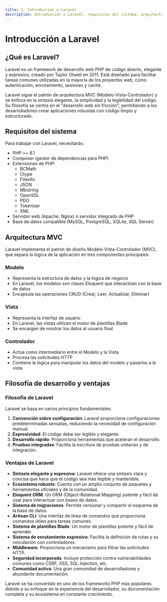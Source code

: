 ```yaml
---
title: 1. Introducción a Laravel
description: Introducción a Laravel, requisitos del sistema, arquitectura MVC y filosofía de desarrollo
---
```


# Introducción a Laravel

## ¿Qué es Laravel?

Laravel es un framework de desarrollo web PHP de código abierto, elegante y expresivo, creado por Taylor Otwell en 2011. Está diseñado para facilitar tareas comunes utilizadas en la mayoría de los proyectos web, como autenticación, enrutamiento, sesiones y caché.

Laravel sigue el patrón de arquitectura MVC (Modelo-Vista-Controlador) y se enfoca en la sintaxis elegante, la simplicidad y la legibilidad del código. Su filosofía se centra en el "desarrollo web sin fricción", permitiendo a los desarrolladores crear aplicaciones robustas con código limpio y estructurado.

## Requisitos del sistema

Para trabajar con Laravel, necesitarás:

- PHP >= 8.1
- Composer (gestor de dependencias para PHP)
- Extensiones de PHP:
  - BCMath
  - Ctype
  - Fileinfo
  - JSON
  - Mbstring
  - OpenSSL
  - PDO
  - Tokenizer
  - XML
- Servidor web (Apache, Nginx) o servidor integrado de PHP
- Base de datos compatible (MySQL, PostgreSQL, SQLite, SQL Server)

## Arquitectura MVC

Laravel implementa el patrón de diseño Modelo-Vista-Controlador (MVC), que separa la lógica de la aplicación en tres componentes principales:

### Modelo
- Representa la estructura de datos y la lógica de negocio
- En Laravel, los modelos son clases Eloquent que interactúan con la base de datos
- Encapsula las operaciones CRUD (Crear, Leer, Actualizar, Eliminar)

### Vista
- Representa la interfaz de usuario
- En Laravel, las vistas utilizan el motor de plantillas Blade
- Se encargan de mostrar los datos al usuario final

### Controlador
- Actúa como intermediario entre el Modelo y la Vista
- Procesa las solicitudes HTTP
- Contiene la lógica para manipular los datos del modelo y pasarlos a la vista

## Filosofía de desarrollo y ventajas

### Filosofía de Laravel

Laravel se basa en varios principios fundamentales:

1. **Convención sobre configuración**: Laravel proporciona configuraciones predeterminadas sensatas, reduciendo la necesidad de configuración manual.
2. **Expresividad**: El código debe ser legible y elegante.
3. **Desarrollo rápido**: Proporciona herramientas que aceleran el desarrollo.
4. **Pruebas integradas**: Facilita la escritura de pruebas unitarias y de integración.

### Ventajas de Laravel

- **Sintaxis elegante y expresiva**: Laravel ofrece una sintaxis clara y concisa que hace que el código sea más legible y mantenible.
- **Ecosistema robusto**: Cuenta con un amplio conjunto de paquetes y herramientas oficiales y de la comunidad.
- **Eloquent ORM**: Un ORM (Object-Relational Mapping) potente y fácil de usar para interactuar con bases de datos.
- **Sistema de migraciones**: Permite versionar y compartir el esquema de la base de datos.
- **Artisan CLI**: Una interfaz de línea de comandos que proporciona comandos útiles para tareas comunes.
- **Sistema de plantillas Blade**: Un motor de plantillas potente y fácil de aprender.
- **Sistema de enrutamiento expresivo**: Facilita la definición de rutas y su vinculación con controladores.
- **Middleware**: Proporciona un mecanismo para filtrar las solicitudes HTTP.
- **Seguridad incorporada**: Incluye protección contra vulnerabilidades comunes como CSRF, XSS, SQL Injection, etc.
- **Comunidad activa**: Una gran comunidad de desarrolladores y abundante documentación.

Laravel se ha convertido en uno de los frameworks PHP más populares debido a su enfoque en la experiencia del desarrollador, su documentación completa y su ecosistema en constante crecimiento.
